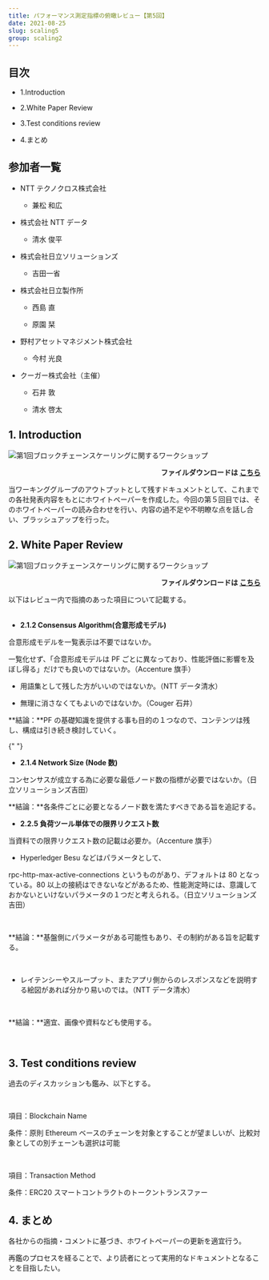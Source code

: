```yaml
---
title: パフォーマンス測定指標の俯瞰レビュー【第5回】
date: 2021-08-25
slug: scaling5
group: scaling2
---
```


## 目次

- 1.Introduction

- 2.White Paper Review

- 3.Test conditions review

- 4.まとめ

## 参加者一覧

- NTT テクノクロス株式会社

  - 兼松 和広

- 株式会社 NTT データ

  - 清水 俊平

- 株式会社日立ソリューションズ

  - 吉田一省

- 株式会社日立製作所

  - 西島 直

  - 原園 栞

- 野村アセットマネジメント株式会社

  - 今村 光良

- クーガー株式会社（主催）

  - 石井 敦

  - 清水 啓太

## 1. Introduction

![第1回ブロックチェーンスケーリングに関するワークショップ](./images/img1.jpg)

<p style="text-align: right;font-weight:bold;">
  ファイルダウンロードは
  <a href="/pdf/scaling5/2021_08_ethterakoya_5th_v002.pdf" target="_blank">
    こちら
  </a>
</p>

当ワーキンググループのアウトプットとして残すドキュメントとして、これまでの各社発表内容をもとにホワイトペーパーを作成した。今回の第５回目では、そのホワイトペーパーの読み合わせを行い、内容の過不足や不明瞭な点を話し合い、ブラッシュアップを行った。

## 2. White Paper Review

![第1回ブロックチェーンスケーリングに関するワークショップ](./images/img2.jpg)

<p style="text-align: right;font-weight:bold;">
  ファイルダウンロードは
  <a
    href="/pdf/scaling5/20210825_Ethereum_Performance_Metrics.pdf"
    target="_blank"
  >
    こちら
  </a>
</p>

以下はレビュー内で指摘のあった項目について記載する。 <br/> <br/>

- **2.1.2 Consensus Algorithm(合意形成モデル)**

合意形成モデルを一覧表示は不要ではないか。

一覧化せず、「合意形成モデルは PF ごとに異なっており、性能評価に影響を及ぼし得る」だけでも良いのではないか。（Accenture 旗手）

- 用語集として残した方がいいのではないか。（NTT データ清水）

- 無理に消さなくてもよいのではないか。（Couger 石井）

**結論：**PF の基礎知識を提供する事も目的の１つなので、コンテンツは残し、構成は引き続き検討していく。

{" "}
<br />

- **2.1.4 Network Size (Node 数)**

コンセンサスが成立する為に必要な最低ノード数の指標が必要ではないか。（日立ソリューションズ吉田）

**結論：**各条件ごとに必要となるノード数を満たすべきである旨を追記する。

- **2.2.5 負荷ツール単体での限界リクエスト数**

当資料での限界リクエスト数の記載は必要か。（Accenture 旗手）

- Hyperledger Besu などはパラメータとして、

rpc-http-max-active-connections というものがあり、デフォルトは 80 となっている。80 以上の接続はできないなどがあるため、性能測定時には、意識しておかないといけないパラメータの１つだと考えられる。（日立ソリューションズ吉田）

<br />

**結論：**基盤側にパラメータがある可能性もあり、その制約がある旨を記載する。

<br />

- レイテンシーやスループット、またアプリ側からのレスポンスなどを説明する絵図があれば分かり易いのでは。（NTT データ清水）

<br />

**結論：**適宜、画像や資料なども使用する。

<br />

## 3. Test conditions review

過去のディスカッションも鑑み、以下とする。

<br />

項目：Blockchain Name

条件：原則 Ethereum ベースのチェーンを対象とすることが望ましいが、比較対象としての別チェーンも選択は可能

<br />

項目：Transaction Method

条件：ERC20 スマートコントラクトのトークントランスファー

## 4. まとめ

各社からの指摘・コメントに基づき、ホワイトペーパーの更新を適宜行う。

再鑑のプロセスを経ることで、より読者にとって実用的なドキュメントとなることを目指したい。
